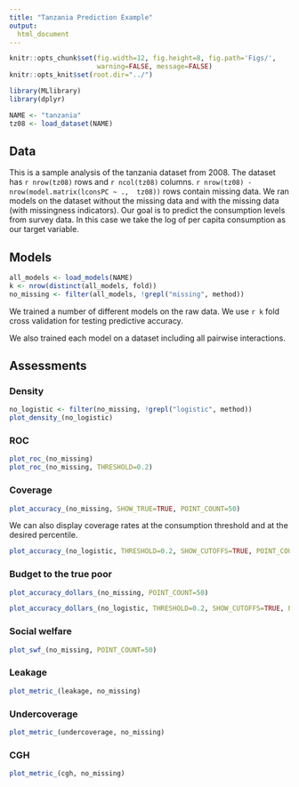 ```yaml
---
title: "Tanzania Prediction Example"
output:
  html_document
---
```

```r
knitr::opts_chunk$set(fig.width=12, fig.height=8, fig.path='Figs/',
                      warning=FALSE, message=FALSE)
knitr::opts_knit$set(root.dir="../")
```

```r
library(MLlibrary)
library(dplyr)

NAME <- "tanzania"
tz08 <- load_dataset(NAME)
```

## Data

This is a sample analysis of the tanzania dataset from 2008.
The dataset has `r nrow(tz08)` rows and `r ncol(tz08)` columns.
`r nrow(tz08) - nrow(model.matrix(lconsPC ~ .,  tz08))` rows contain missing data.
We ran models on the dataset without the missing data and with the missing data (with missingness indicators).
Our goal is to predict the consumption levels from survey data.
In this case we take the log of per capita consumption as our target variable.

## Models

```r
all_models <- load_models(NAME)
k <- nrow(distinct(all_models, fold))
no_missing <- filter(all_models, !grepl("missing", method))
```

We trained a number of different models on the raw data.
We use `r k` fold cross validation for testing predictive accuracy.

We also trained each model on a dataset including all pairwise interactions.


## Assessments

### Density
```r
no_logistic <- filter(no_missing, !grepl("logistic", method))
plot_density_(no_logistic)
```

### ROC

```r
plot_roc_(no_missing)
plot_roc_(no_missing, THRESHOLD=0.2)
```

### Coverage
```r
plot_accuracy_(no_missing, SHOW_TRUE=TRUE, POINT_COUNT=50)
```

We can also display coverage rates at the consumption threshold and at the desired percentile.

```r
plot_accuracy_(no_logistic, THRESHOLD=0.2, SHOW_CUTOFFS=TRUE, POINT_COUNT=50)
```

### Budget to the true poor
```r
plot_accuracy_dollars_(no_missing, POINT_COUNT=50)
```

```r
plot_accuracy_dollars_(no_logistic, THRESHOLD=0.2, SHOW_CUTOFFS=TRUE, POINT_COUNT=50)
```

### Social welfare
```r
plot_swf_(no_missing, POINT_COUNT=50)
```

### Leakage
```r
plot_metric_(leakage, no_missing)
```

### Undercoverage
```r
plot_metric_(undercoverage, no_missing)
```

### CGH
```r
plot_metric_(cgh, no_missing)
```

